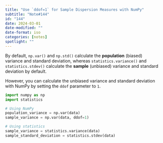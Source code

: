 ```yaml
---
title: "Use `ddof=1` for Sample Dispersion Measures with NumPy"
subtitle: "Note#144"
id: "144"
date: 2024-03-01
date-modified: ""
date-format: iso
categories: [notes]
spotlight: ""
---
```

By default, `np.var()` and `np.std()` calculate the **population** (biased) variance and standard deviation, whereas `statistics.variance()` and `statistics.stdev()` calculate the **sample** (unbiased) variance and standard deviation by default.

However, you can calculate the unbiased variance and standard deviation with NumPy by setting the `ddof` parameter to `1`.

```python
import numpy as np
import statistics

# Using NumPy
population_variance = np.var(data)
sample_variance = np.var(data, ddof=1)

# Using statistics
sample_variance = statistics.variance(data)
sample_standard_deviation = statistics.stdev(data)
```
